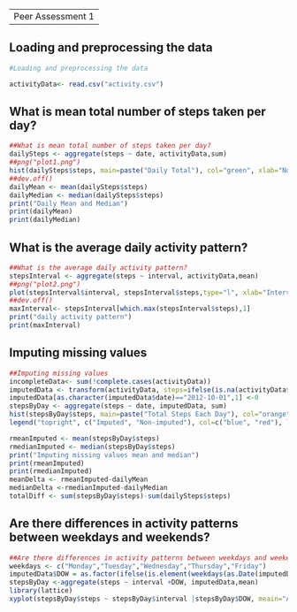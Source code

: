 
---
Peer Assessment 1
---

Loading and preprocessing the data
-------------------------------------
```r
#Loading and preprocessing the data

activityData<- read.csv("activity.csv")
```

What is mean total number of steps taken per day?
-------------------------------------
```r
##What is mean total number of steps taken per day?
dailySteps <- aggregate(steps ~ date, activityData,sum)
##png("plot1.png")
hist(dailySteps$steps, main=paste("Daily Total"), col="green", xlab="No of Steps")
##dev.off()
dailyMean <- mean(dailySteps$steps)
dailyMedian <- median(dailySteps$steps)
print("Daily Mean and Median")
print(dailyMean)
print(dailyMedian)
```

What is the average daily activity pattern?
-------------------------------------
```r
##What is the average daily activity pattern?
stepsInterval <- aggregate(steps ~ interval, activityData,mean)
##png("plot2.png")
plot(stepsInterval$interval, stepsInterval$steps,type="l", xlab="Interval",ylab="Steps")
##dev.off()
maxInterval<- stepsInterval[which.max(stepsInterval$steps),1]
print("daily activity pattern")
print(maxInterval)
```

Imputing missing values
-------------------------------------
```r
##Imputing missing values
incompleteData<- sum(!complete.cases(activityData))
imputedData <- transform(activityData, steps=ifelse(is.na(activityData$steps),stepsInterval$steps[match(activityData$interval,stepsInterval$interval)],activityData$steps))
imputedData[as.character(imputedData$date)=="2012-10-01",1] <-0
stepsByDay <- aggregate(steps ~ date, imputedData, sum)
hist(stepsByDay$steps, main=paste("Total Steps Each Day"), col="orange",xlab="Number of Steps")
legend("topright", c("Imputed", "Non-imputed"), col=c("blue", "red"), lwd=10)

rmeanImputed <- mean(stepsByDay$steps)
rmedianImputed <- median(stepsByDay$steps)
print("Imputing missing values mean and median")
print(rmeanImputed)
print(rmedianImputed)
meanDelta <- rmeanImputed-dailyMean
medianDelta <-rmedianImputed-dailyMedian
totalDiff <- sum(stepsByDay$steps)-sum(dailySteps$steps)
```

Are there differences in activity patterns between weekdays and weekends?
-------------------------------------
```r

##Are there differences in activity patterns between weekdays and weekends?
weekdays <- c("Monday","Tuesday","Wednesday","Thursday","Friday")
imputedData$DOW = as.factor(ifelse(is.element(weekdays(as.Date(imputedData$date)),weekdays),"Weekday","Weekend"))
stepsByDay <-aggregate(steps ~ interval +DOW, imputedData,mean)
library(lattice)
xyplot(stepsByDay$steps ~ stepsByDay$interval |stepsByDay$DOW, meain="Average Steps per Day/Interval", xlab="Interval", ylab="Steps",layout=c(1,2),type="l")

```
